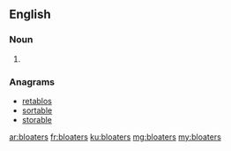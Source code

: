 ==English==

===Noun===
{{head|en|noun plural form}}

# {{plural of|bloater|lang=en}}

===Anagrams===
* [[retablos#English|retablos]]
* [[sortable#English|sortable]]
* [[storable#English|storable]]

[[ar:bloaters]]
[[fr:bloaters]]
[[ku:bloaters]]
[[mg:bloaters]]
[[my:bloaters]]